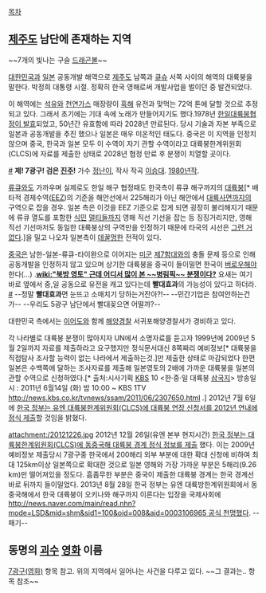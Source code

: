 [[목차]]

== [[제주도]] 남단에 존재하는 지역 ==
~~7개의 빛나는 구슬 [[드래곤볼]]~~

[[대한민국]]과 [[일본]] 공동개발 해역으로 [[제주도]] 남쪽과 [[큐슈]] 서쪽 사이의 해역의 대륙붕을 말한다. 박정희 대통령 시절. 정확히 한국 영해로써 개발사업을 벌이던 중 발견되었다.

이 해역에는 [[석유]]와 [[천연가스]] 매장량이 [[흑해]] 유전과 맞먹는 72억 톤에 달할 것으로 추정되고 있다. 그래서 초기에는 기대 속에 노래가 만들어지기도 했다.1978년 [http://terms.naver.com/entry.nhn?docId=938171&cid=43667&categoryId=43667 한일대륙붕협정이 발효]되었고, 50년간 유효함에 따라 2028년 만료된다. 당시 기술과 자본 부족으로 일본과 공동개발을 추진 했으나 일본은 매우 미온적인 태도다. 중국은 이 지역을 인정치 않으며 중국, 한국과 일본 모두 이 수역이 자기 관할 수역이라고 대륙붕한계위원회(CLCS)에 자료를 제출한 상태로 2028년 협정 만료 후 분쟁이 치열할 곳이다.

[http://www.youtube.com/watch?feature=player_embedded&v=0dwcCsKF8J0 #]
'''제! 7광구! 검은 [[진주]]!'''
가수 [[정난이]], 작사 작곡 [[이승대]]. [[1980년]]작.

[[류큐]]와도 가까우며 실제로도 한일 해구 협정때도 한국측이 류큐 해구까지의 [[대륙붕]][* 배타적 경제수역([[EEZ]])의 기준을 해안선에서 225해리가 아닌 해안에서 [[대륙사면]]까지의 구역으로 잡을 경우. 일본 측은 이것을 EEZ 기준으로 잡게 되면 굉장히 불리해지기 때문에 류큐 열도를 포함한 [[식민]] [[멀티]]들까지 영해 직선 기선을 잡는 등 징징거리지만, 영해 직선 기선마저도 동일한 대륙붕상의 구역만을 인정하기 때문에 타국의 시선은 [[그런 거 없다]].]을 밀고 나오자 일본측이 [[데꿀멍]]한 전적이 있다. 

[[중국]]은 남한-일본-류큐-타이완으로 이어지는 [[미군]] [[제7함대]]와의 충돌 문제 등으로 인해 공동개발을 인정하지 않고 있으며 상기한 대륙붕을 중국이 들이밀면 한국이 [[버로우]]해야 한다(…) .'''[[wiki:"북방 영토" 근데 어디서 많이 본 ~~병림픽~~ 분쟁이다?]]''' 요새는 여기 바로 옆에서 중,일 공동으로 유전을 캐고 있다는데 '''빨대효과'''의 가능성이 있다고 하더라. [http://rieu.tistory.com/19 #] --정말 '''빨대효과'''면 눈뜨고 소매치기 당하는거잔아?!-- --민간기업은 참여안하는건가--  --우리도 5광구 남단에서 빨대꽂으면 어떨까?--

대한민국 측에서는 [[이어도]]와 함께 [[해양경찰]] 서귀포해양경찰서가 경비하고 있다.

각 나라별로 대륙붕 분쟁이 많아지자 UN에서 소명자료를 듣고자 1999년에 2009년 5월 2일까지 자료를 제출하라고 요구했지만 정식문서대신 8쪽짜리 예비정보[* 대륙붕을 직접탐사 조사할 능력이 없는 나라에서 제출하는것.]만 제출한 상태로 마감되었다 한편 일본은 수백쪽에 달하는 조사자료를 제출해 일본영토의 2배에 가까운 대륙붕을 일본의 관할 수역으로 신청하였다.[* 출처:시사기획 [[KBS]] 10  <한·중·일 대륙붕 [[삼국지]]> 방송일시 : 2011년 6월14일 (화) 밤 10:00 ~   KBS 1TV http://news.kbs.co.kr/tvnews/ssam/2011/06/2307650.html .] 2012년 7월 6일에 [http://news.naver.com/main/read.nhn?mode=LSD&mid=sec&sid1=100&oid=001&aid=0005682535 한국 정부는 유엔 대륙붕한계위원회(CLCS)에 대륙붕 연장 신청서를 2012년 연내에 정식 제출]할 것임을 밝혔다.

attachment:/20121226.jpg
2012년 12월 26일(유엔 본부 현지시간) [http://news.naver.com/main/read.nhn?mode=LSD&mid=sec&sid1=100&oid=022&aid=0002476237 한국 정부는 대륙붕한계위원회(CLCS)에 동중국해 대륙붕 경계 정식 정보를 제출] 했다. 이는 2009년 예비정보 제출당시 7광구중 한국에서 200해리 외부 부분에 대한 확대 신청에 비하여 최대 125km이상 일본쪽으로 확대한 것으로 일본 영해와 가장 가까운 부분은 5해리(9.26 km)만 떨어져있을 정도다. 흠좀무한 부분은 중국이 제출한 대륙붕 경계는 한국 경계선 바로 뒤까지 들이밀었다. 2013년 8월 28일 한국 정부는 유엔 대륙방한계위원회에서 동중국해에서 한국 대륙붕이 오키나와 해구까지 이른다는 입장을 국제사회에 [[http://news.naver.com/main/read.nhn?mode=LSD&mid=shm&sid1=100&oid=008&aid=0003106965 공식 천명]]했다. --패기--

== 동명의 [[괴수]] [[영화]] 이름 ==
[[7광구(영화)]] 항목 참고. 위의 지역에서 일어나는 사건을 다루고 있다. ~~그 결과는.. 항목 참조~~
